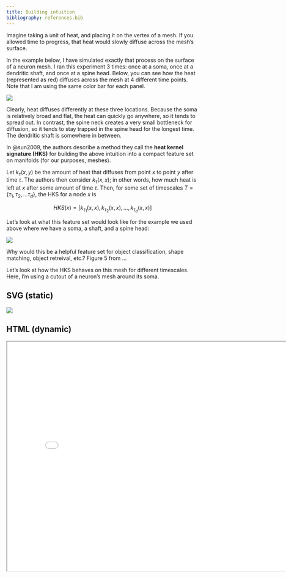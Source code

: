 ```yaml
---
title: Building intuition
bibliography: references.bib
---
```


Imagine taking a unit of heat, and placing it on the vertex of a mesh. If you allowed time to progress, that heat would slowly diffuse across the mesh's surface.

In the example below, I have simulated exactly that process on the surface of a neuron mesh. I ran this experiment 3 times: once at a soma, once at a dendritic shaft, and once at a spine head. Below, you can see how the heat (represented as red) diffuses across the mesh at 4 different time points. Note that I am using the same color bar for each panel.

![](./images/heat_diffusion_gallery.svg)

Clearly, heat diffuses differently at these three locations. Because the soma is relatively broad and flat, the heat can quickly go anywhere, so it tends to spread out. In contrast, the spine neck creates a very small bottleneck for diffusion, so it tends to stay trapped in the spine head for the longest time. The dendritic shaft is somewhere in between.

In @sun2009, the authors describe a method they call the **heat kernel signature (HKS)** for building the above intuition into a compact feature set on manifolds (for our purposes, meshes).

Let $k_{\tau}(x, y)$ be the amount of heat that diffuses from point $x$ to point $y$ after time $\tau$. The authors then consider $k_{\tau}(x, x)$; in other words, how much heat is left at $x$ after some amount of time $\tau$. Then, for some set of timescales $T = \{\tau_1, \tau_2, ... \tau_d\}$, the HKS for a node $x$ is

$$HKS(x) = [k_{\tau_1}(x,x), k_{\tau_2}(x,x), ..., k_{\tau_d}(x,x)]$$

Let's look at what this feature set would look like for the example we used above where we have a soma, a shaft, and a spine head:

![](./images/heat_diffusion_curves.svg)

Why would this be a helpful feature set for object classification, shape matching, object retreival, etc.? Figure 5 from ...

Let's look at how the HKS behaves on this mesh for different timescales. Here, I'm using a cutout of a neuron's mesh around its soma.

<!-- ![](./images/hks_timescale_gallery.svg) -->

::: {.panel-tabset group='format'}

## SVG (static)

![](./images/hks_timescale_gallery.svg)

## HTML (dynamic)

<iframe width="800" height="600" src="./images/hks_timescale_gallery.html"></iframe>

:::